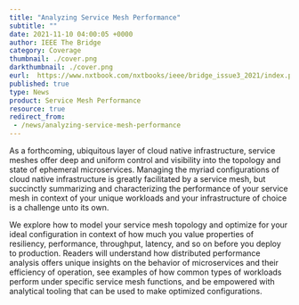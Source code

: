 ```yaml
---
title: "Analyzing Service Mesh Performance"
subtitle: ""
date: 2021-11-10 04:00:05 +0000
author: IEEE The Bridge
category: Coverage
thumbnail: ./cover.png
darkthumbnail: ./cover.png
eurl:  https://www.nxtbook.com/nxtbooks/ieee/bridge_issue3_2021/index.php#/p/16
published: true
type: News
product: Service Mesh Performance
resource: true
redirect_from:
 - /news/analyzing-service-mesh-performance
---
```



<NewsWrapper>

As a forthcoming, ubiquitous layer of cloud native infrastructure, service meshes offer deep and uniform control and visibility into the topology and state of ephemeral microservices. Managing the myriad configurations of cloud native infrastructure is greatly facilitated by a service mesh, but succinctly summarizing and characterizing the performance of your service mesh in context of your unique workloads and your infrastructure of choice is a challenge unto its own.

We explore how to model your service mesh topology and optimize for your ideal configuration in context of how much you value properties of resiliency, performance, throughput, latency, and so on before you deploy to production. Readers will understand how distributed performance analysis offers unique insights on the behavior of microservices and their efficiency of operation, see examples of how common types of workloads perform under specific service mesh functions, and be empowered with analytical tooling that can be used to make optimized configurations.

</NewsWrapper>